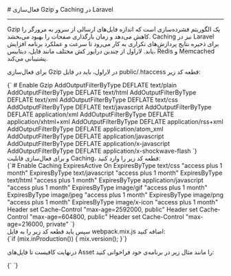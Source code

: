 

<Layout>
<Head>
<title>مستندات فعال‌سازی Gzip و Caching در Laravel - لیارا</title><meta property="og:title" content="مستندات خدمات رایانش ابری لیارا" />
<meta property="og:description" content="مستندات مربوط به نحوه فعال‌سازی Gzip و Caching در پلتفرم Laravel در لیارا"  />
<meta property="og:image" content="https://files.liara.ir/liara/logos/liara-poster.jpg" />
</Head>
# فعال‌سازی Gzip و Caching در Laravel
<hr className="mb-2" />

Gzip یک الگوریتم فشرده‌سازی است که اندازه فایل‌های ارسالی از سرور به مرورگر را کاهش می‌دهد و زمان بارگذاری صفحات را بهبود می‌بخشد. Caching نیز در Laravel برای ذخیره نتایج پردازش‌های تکراری به کار می‌رود تا سرعت و عملکرد برنامه افزایش یابد. لاراول از چندین درایور کش مختلف مانند فایل، دیتابیس، Redis و Memcached پشتیبانی می‌کند.

برای فعال‌سازی Gzip در لاراول، باید در فایل <Important>public/.htaccess</Important> قطعه کد زیر:
<div className='h-2' />
<div dir='ltr'>
    <Highlight className="config">
        {` # Enable Gzip
<IfModule mod_deflate.c>
 AddOutputFilterByType DEFLATE text/plain
 AddOutputFilterByType DEFLATE text/html
 AddOutputFilterByType DEFLATE text/xml
 AddOutputFilterByType DEFLATE text/css
 AddOutputFilterByType DEFLATE text/javascript
 AddOutputFilterByType DEFLATE application/xml
 AddOutputFilterByType DEFLATE application/xhtml+xml
 AddOutputFilterByType DEFLATE application/rss+xml
 AddOutputFilterByType DEFLATE application/atom_xml
 AddOutputFilterByType DEFLATE application/javascript
 AddOutputFilterByType DEFLATE application/x-javascript
 AddOutputFilterByType DEFLATE application/x-shockwave-flash
</IfModule>
`}        
    </Highlight>
</div>
<div className="h-2" />
و برای فعال‌سازی قابلیت Caching، قطعه کد زیر را وارد کنید:
<div className="h-2" />
<div dir='ltr'>
        <Highlight className="config">
            {`# Enable Caching
<IfModule mod_expires.c>
 ExpiresActive On
 ExpiresByType text/css "access plus 1 month"
 ExpiresByType text/javascript "access plus 1 month"
 ExpiresByType text/html "access plus 1 month"
 ExpiresByType application/javascript "access plus 1 month"
 ExpiresByType image/gif "access plus 1 month"
 ExpiresByType image/jpeg "access plus 1 month"
 ExpiresByType image/png "access plus 1 month"
 ExpiresByType image/x-icon "access plus 1 month"
</IfModule>
<ifmodule mod_headers.c>
 <filesmatch "\.(ico|jpe?g|png|gif|swf)$">
  Header set Cache-Control "max-age=2592000, public"
 </filesmatch>
 <filesmatch "\.(css)$">
  Header set Cache-Control "max-age=604800, public"
 </filesmatch>
 <filesmatch "\.(js)$">
  Header set Cache-Control "max-age=216000, private"
 </filesmatch>
</ifmodule>`}
        </Highlight>
</div>
<div className="h-2" />
سپس باید قطعه کد زیر را به فایل <Important>webpack.mix.js</Important> اضافه کنید:
<div className="h-2" />
<div dir='ltr'>
        <Highlight className="js">
            {`if (mix.inProduction()) {
    mix.version();
}`}
        </Highlight>
</div>
<div className="h-2" />

درنهایت کافیست تا فایل‌های Asset را مانند مثال زیر در برنامه‌ی خود فراخوانی کنید:
<div className="h-2" />
<div dir='ltr'>
        <Highlight className="html">
            {`<script src="{{ mix('js/app.js') }}"></script>
`}
        </Highlight>
</div>
<div className="h-2" />


</Layout>